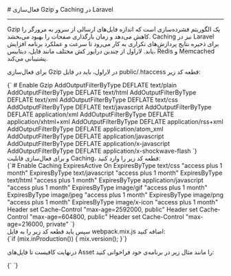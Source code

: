 

<Layout>
<Head>
<title>مستندات فعال‌سازی Gzip و Caching در Laravel - لیارا</title><meta property="og:title" content="مستندات خدمات رایانش ابری لیارا" />
<meta property="og:description" content="مستندات مربوط به نحوه فعال‌سازی Gzip و Caching در پلتفرم Laravel در لیارا"  />
<meta property="og:image" content="https://files.liara.ir/liara/logos/liara-poster.jpg" />
</Head>
# فعال‌سازی Gzip و Caching در Laravel
<hr className="mb-2" />

Gzip یک الگوریتم فشرده‌سازی است که اندازه فایل‌های ارسالی از سرور به مرورگر را کاهش می‌دهد و زمان بارگذاری صفحات را بهبود می‌بخشد. Caching نیز در Laravel برای ذخیره نتایج پردازش‌های تکراری به کار می‌رود تا سرعت و عملکرد برنامه افزایش یابد. لاراول از چندین درایور کش مختلف مانند فایل، دیتابیس، Redis و Memcached پشتیبانی می‌کند.

برای فعال‌سازی Gzip در لاراول، باید در فایل <Important>public/.htaccess</Important> قطعه کد زیر:
<div className='h-2' />
<div dir='ltr'>
    <Highlight className="config">
        {` # Enable Gzip
<IfModule mod_deflate.c>
 AddOutputFilterByType DEFLATE text/plain
 AddOutputFilterByType DEFLATE text/html
 AddOutputFilterByType DEFLATE text/xml
 AddOutputFilterByType DEFLATE text/css
 AddOutputFilterByType DEFLATE text/javascript
 AddOutputFilterByType DEFLATE application/xml
 AddOutputFilterByType DEFLATE application/xhtml+xml
 AddOutputFilterByType DEFLATE application/rss+xml
 AddOutputFilterByType DEFLATE application/atom_xml
 AddOutputFilterByType DEFLATE application/javascript
 AddOutputFilterByType DEFLATE application/x-javascript
 AddOutputFilterByType DEFLATE application/x-shockwave-flash
</IfModule>
`}        
    </Highlight>
</div>
<div className="h-2" />
و برای فعال‌سازی قابلیت Caching، قطعه کد زیر را وارد کنید:
<div className="h-2" />
<div dir='ltr'>
        <Highlight className="config">
            {`# Enable Caching
<IfModule mod_expires.c>
 ExpiresActive On
 ExpiresByType text/css "access plus 1 month"
 ExpiresByType text/javascript "access plus 1 month"
 ExpiresByType text/html "access plus 1 month"
 ExpiresByType application/javascript "access plus 1 month"
 ExpiresByType image/gif "access plus 1 month"
 ExpiresByType image/jpeg "access plus 1 month"
 ExpiresByType image/png "access plus 1 month"
 ExpiresByType image/x-icon "access plus 1 month"
</IfModule>
<ifmodule mod_headers.c>
 <filesmatch "\.(ico|jpe?g|png|gif|swf)$">
  Header set Cache-Control "max-age=2592000, public"
 </filesmatch>
 <filesmatch "\.(css)$">
  Header set Cache-Control "max-age=604800, public"
 </filesmatch>
 <filesmatch "\.(js)$">
  Header set Cache-Control "max-age=216000, private"
 </filesmatch>
</ifmodule>`}
        </Highlight>
</div>
<div className="h-2" />
سپس باید قطعه کد زیر را به فایل <Important>webpack.mix.js</Important> اضافه کنید:
<div className="h-2" />
<div dir='ltr'>
        <Highlight className="js">
            {`if (mix.inProduction()) {
    mix.version();
}`}
        </Highlight>
</div>
<div className="h-2" />

درنهایت کافیست تا فایل‌های Asset را مانند مثال زیر در برنامه‌ی خود فراخوانی کنید:
<div className="h-2" />
<div dir='ltr'>
        <Highlight className="html">
            {`<script src="{{ mix('js/app.js') }}"></script>
`}
        </Highlight>
</div>
<div className="h-2" />


</Layout>